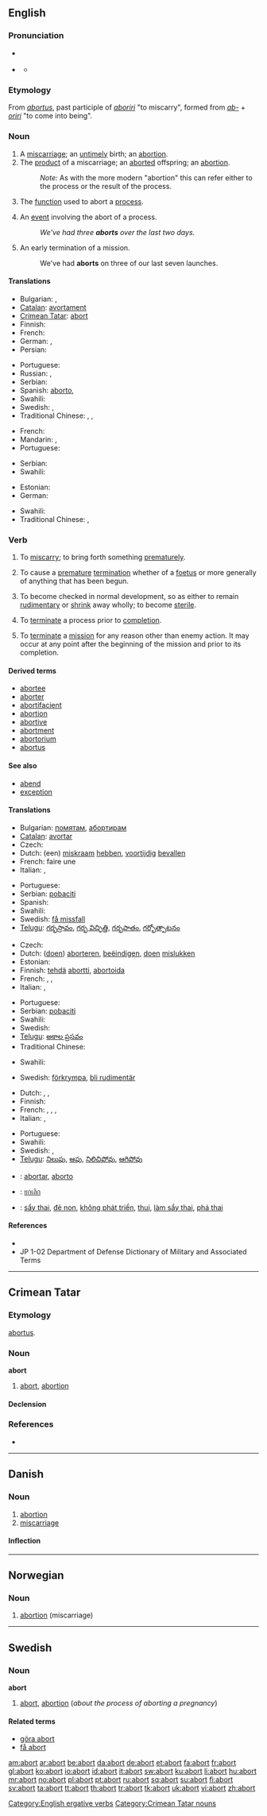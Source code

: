 {{also|Abort}}
==English==

===Pronunciation===
* {{a|RP}} {{IPA|/əˈbɔːt/}}
* {{a|US}} {{IPA|/əˈbɔːɹt/}}
** {{audio|en-us-abort.ogg|Audio (US)}}

===Etymology===
From {{etyl|la}} ''[[abortus]]'', past participle of ''[[aboriri]]'' "to miscarry", formed from ''[[ab-]]'' + ''[[oriri]]'' "to come into being".

===Noun===
{{en-noun}}

# A [[miscarriage]]; an [[untimely]] birth; an [[abortion]].
# The [[product]] of a miscarriage; an [[aborted]] offspring; an [[abortion]].
#: ''Note:'' As with the more modern "abortion" this can refer either to the process or the result of the process.
# {{computing}} The [[function]] used to abort a [[process]].
# {{computing}} An [[event]] involving the abort of a process.
#: ''We've had three '''aborts''' over the last two days.''
# {{military}} An early termination of a mission.
#: We've had '''aborts''' on three of our last seven launches.

====Translations====
{{trans-top|A miscarriage}}
* Bulgarian: {{t+|bg|помятане|sc=Cyrl}}, {{t+|bg|аборт|sc=Cyrl}}
* [[Catalan]]: [[avortament]] {{m}}
* [[Crimean Tatar]]: [[abort#Crimean Tatar|abort]]
* Finnish: {{t-|fi|keskenmeno}}
* French: {{t+|fr|fausse couche|f}}
* German: {{t+|de|Abort|m}}, {{t+|de|Schwangerschaftsabbruch|m}}
* Persian: {{t-|fa|سقط جنین|sc=fa-Arab|xs=Persian}}
{{trans-mid}}
* Portuguese: {{t+|pt|aborto|m}}
* Russian: {{t+|ru|аборт|m|tr=abórt|sc=Cyrl}}, {{t|ru|выкидыш|m|tr=výkidyš|sc=Cyrl}}
* Serbian: {{t-|sr|pobačaj}}
* Spanish: [[aborto]], {{m}}
* Swahili: {{t+|sw|aviya|xs=Swahili}}
* Swedish: {{t+|sv|abort|c}}, {{t-|sv|missfall|n}}
* Traditional Chinese: {{tø|zh-tw|流產}},  {{tø|zh-tw|墮胎}},  {{tø|zh-tw|早產}}
{{trans-bottom}}

{{trans-top|The product of a miscarriage}}
* French: {{t+|fr|avorton|m}}
* Mandarin: {{t|zh|中止|sc=Hani}},  {{t|zh|夭折|sc=Hani}}
* Portuguese: {{t+|pt|aborto|m}}
{{trans-mid}}
* Serbian: {{t-|sr|pobačaj}}
* Swahili: {{t+|sw|aviya|xs=Swahili}}
{{trans-bottom}}

{{trans-top|The function used to abort a process}}
* Estonian: {{t|et|katkestus}}
* German: {{t+|de|Abbruch|m}}
{{trans-mid}}
* Swahili: {{t+|sw|aviya|xs=Swahili}}
* Traditional Chinese: {{tø|zh-tw|中斷}},  {{tø|zh-tw|放棄}}
{{trans-bottom}}

===Verb===
{{en-verb}}

# {{intransitive}} To [[miscarry]]; to bring forth something [[prematurely]].
# {{transitive}}  To cause a [[premature]] [[termination]] whether of a [[foetus]] or more generally of anything that has been begun.
# {{intransitive|biology}} To become checked in normal development, so as either to remain [[rudimentary]] or [[shrink]] away wholly; to become [[sterile]].
# {{transitive|computing}} To [[terminate]] a process prior to [[completion]].
# {{military}} To [[terminate]] a [[mission]] for any reason other than enemy action. It may occur at any point after the beginning of the mission and prior to its completion.

====Derived terms====
* [[abortee]]
* [[aborter]]
* [[abortifacient]]
* [[abortion]]
* [[abortive]]
* [[abortment]]
* [[abortorium]]
* [[abortus]]

====See also====
* [[abend]]
* [[exception]]

====Translations====
{{trans-top|to miscarry}}
* Bulgarian: [[помятам]], [[абортирам]]
* [[Catalan]]: [[avortar]]
* Czech: {{t|cs|potratit}}
* Dutch: (een) [[miskraam]] [[hebben]], [[voortijdig]] [[bevallen]]
* French: faire une {{t+|fr|fausse couche}}
* Italian: {{t+|it|abortire}}, {{t+|it|fallire}}
{{trans-mid}}
* Portuguese: {{t+|pt|abortar}}
* Serbian: [[pobaciti]]
* Spanish: {{t+|es|abortar}}
* Swahili: {{t+|sw|aviya|xs=Swahili}}
* Swedish: [[få missfall]]
* [[Telugu]]: [[గర్భస్రావం]], [[గర్భ విచ్ఛిత్తి]], [[గర్భపాతం]], [[గర్భోత్పాటనం]]
{{trans-bottom}}

{{trans-top|to cause a premature termination}}
* Czech: {{t|cs|potratit}}
* Dutch: ([[doen]]) [[aborteren]], [[beëindigen]], [[doen]] [[mislukken]]
* Estonian: {{t|et|katkestamine}}
* Finnish: [[tehdä]] [[abortti]], [[abortoida]]
* French: {{t+|fr|avorter}}, {{t+|fr|interrompre}}, {{t+|fr|abandonner}}
* Italian: {{t+|it|abortire}}, {{t+|it|interrompere}}
{{trans-mid}}
* Portuguese: {{t+|pt|abortar}}
* Serbian: [[pobaciti]]
* Swahili: {{t+|sw|aviya|xs=Swahili}}
* Swedish: {{t+|sv|abortera}}
* [[Telugu]]: [[అకాల ప్రసవం]]
* Traditional Chinese: {{tø|zh-tw|中斷|tr=zhong duan}}
{{trans-bottom}}

{{trans-top|(''biology'') to become checked in normal development}}
* Swahili: {{t+|sw|aviya|xs=Swahili}}
{{trans-mid}}
* Swedish: [[förkrympa]], [[bli rudimentär]]
{{trans-bottom}}

{{trans-top|(''computing'') to terminate a process prior to completion}}
* Dutch: {{t+|nl|annuleren}}, {{t+|nl|aborteren}}, {{t+|nl|stoppen}}
* Finnish: {{t+|fi|keskeyttää}}
* French: {{t+|fr|interrompre}}, {{t+|fr|abandonner}}, {{t+|fr|échouer}}, {{t-|fr|s'arrêter}}
* Italian: {{t+|it|interrompere}}, {{t+|it|fermare}}
{{trans-mid}}
* Portuguese: {{t+|pt|abortar}}
* Swahili: {{t+|sw|aviya|xs=Swahili}}
* Swedish: {{t+|sv|avbryta}}, {{t+|sv|stoppa}}
* [[Telugu]]: [[నిలుపు]], [[ఆపు]], [[నిలిచిపోవు]], [[ఆగిపోవు]]
{{trans-bottom}}

{{checktrans-top}}
* {{ttbc|Interlingua}}: [[abortar]], [[aborto]]
* {{ttbc|Thai}}: [[ยกเลิก]]
{{checktrans-mid}}
* {{ttbc|Vietnamese}}: [[sẩy thai]], [[đẻ non]], [[không phát triển]], [[thui]], [[làm sẩy thai]], [[phá thai]]
{{checktrans-bottom}}

====References====
* {{R:Webster 1913}}
* JP 1-02 Department of Defense Dictionary of Military and Associated Terms

{{anagrams:en/abort}}
[[Category:English ergative verbs]]

----

==Crimean Tatar==

===Etymology===
{{etyl|la|crh}} [[abortus#Latin|abortus]].

===Noun===
'''abort'''

# [[abort#English|abort]], [[abortion]]

====Declension====
{{crh-latin-noun|nıñ|qa|nı|ta|tan}}

===References===
* {{R:Useinov-Mireev 2002}}

[[Category:Crimean Tatar nouns]]

----

==Danish==
{{wikipedia|lang=da}}

===Noun===
{{da-noun|en|er}}

# [[abortion]]
# [[miscarriage]]

====Inflection====
{{da-noun-infl|en|er}}

----

==Norwegian==

===Noun===
{{infl|no|noun|g=m}}

# [[abortion]] (miscarriage)

----

==Swedish==

===Noun===
{{sv-noun-reg-er}}
'''abort''' {{c}}

# [[abort#English|abort]], [[abortion]] (''about the process of aborting a pregnancy'')

====Related terms====
* [[göra abort]]
* [[få abort]]

{{defn|Estonian}}

[[am:abort]]
[[ar:abort]]
[[be:abort]]
[[da:abort]]
[[de:abort]]
[[et:abort]]
[[fa:abort]]
[[fr:abort]]
[[gl:abort]]
[[ko:abort]]
[[io:abort]]
[[id:abort]]
[[it:abort]]
[[sw:abort]]
[[ku:abort]]
[[li:abort]]
[[hu:abort]]
[[mr:abort]]
[[no:abort]]
[[pl:abort]]
[[pt:abort]]
[[ru:abort]]
[[sq:abort]]
[[su:abort]]
[[fi:abort]]
[[sv:abort]]
[[ta:abort]]
[[tt:abort]]
[[th:abort]]
[[tr:abort]]
[[tk:abort]]
[[uk:abort]]
[[vi:abort]]
[[zh:abort]]
